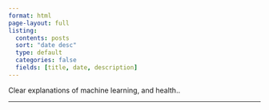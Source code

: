 ```yaml
---
format: html
page-layout: full
listing:
  contents: posts
  sort: "date desc"
  type: default
  categories: false
  fields: [title, date, description]
---
```


Clear explanations of machine learning, and health..

---